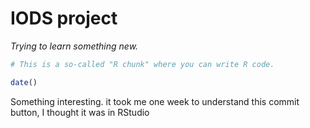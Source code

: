 
# IODS project

*Trying to learn something new.*

```r
# This is a so-called "R chunk" where you can write R code.

date()

```
Something interesting.
it took me one week to understand this commit button, I thought it was in RStudio
